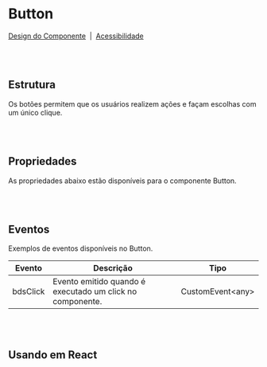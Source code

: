 
# Button

[Design do Componente](https://design.blip.ai/d/UbKsV1JhXTK4/design-1#/button/resumo-button)
&nbsp;|&nbsp;
[Acessibilidade](https://design.blip.ai/d/UbKsV1JhXTK4/design-1#/button/acessibilidade-button)

<br></br>

## Estrutura

Os botões permitem que os usuários realizem ações e façam escolhas com um único clique.

<Canvas of={ButtonStories.Properties}></Canvas>

<Meta isTemplate />

<br></br>

## Propriedades

As propriedades abaixo estão disponíveis para o componente Button.

<Controls />

<br></br>

## Eventos

Exemplos de eventos disponíveis no Button.

<table>
  <thead>
    <tr>
      <th>Evento</th>
      <th>Descrição</th>
      <th>Tipo</th>
    </tr>
  </thead>
  <tbody>
    <tr>
      <td>bdsClick</td>
      <td>Evento emitido quando é executado um click no componente.</td>
      <td>CustomEvent&lt;any&gt;</td>
    </tr>
  </tbody>
</table>

<Source of={ButtonStories.Events} />

<br></br>

## Usando em React

<Source of={ButtonStories.FrameworkReact} />
